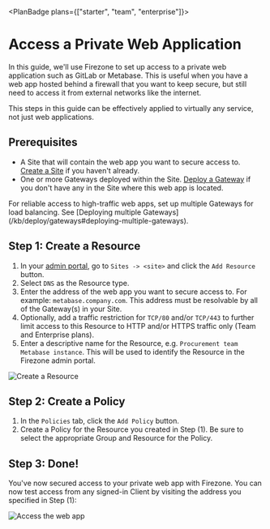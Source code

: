 
<PlanBadge plans={["starter", "team", "enterprise"]}>

# Access a Private Web Application

</PlanBadge>

In this guide, we'll use Firezone to set up access to a private web application
such as GitLab or Metabase. This is useful when you have a web app hosted behind
a firewall that you want to keep secure, but still need to access it from
external networks like the internet.

<Alert color="info">
  This steps in this guide can be effectively applied to virtually any service,
  not just web applications.
</Alert>

## Prerequisites

- A Site that will contain the web app you want to secure access to.
  [Create a Site](/kb/deploy/sites) if you haven't already.
- One or more Gateways deployed within the Site.
  [Deploy a Gateway](/kb/deploy/gateways) if you don't have any in the Site
  where this web app is located.

<Alert color="warning">
  For reliable access to high-traffic web apps, set up multiple Gateways for
  load balancing. See [Deploying multiple
  Gateways](/kb/deploy/gateways#deploying-multiple-gateways).
</Alert>

## Step 1: Create a Resource

1. In your [admin portal](https://app.firezone.dev), go to `Sites -> <site>` and
   click the `Add Resource` button.
1. Select `DNS` as the Resource type.
1. Enter the address of the web app you want to secure access to. For example:
   `metabase.company.com`. This address must be resolvable by all of the
   Gateway(s) in your Site.
1. Optionally, add a traffic restriction for `TCP/80` and/or `TCP/443` to
   further limit access to this Resource to HTTP and/or HTTPS traffic only (Team
   and Enterprise plans).
1. Enter a descriptive name for the Resource, e.g.
   `Procurement team Metabase instance`. This will be used to identify the
   Resource in the Firezone admin portal.

<Link
  href="/images/kb/use-cases/web-app-access/step1.png"
  target="_blank"
  rel="nofollow"
>
  <Image
    src="/images/kb/use-cases/web-app-access/step1.png"
    alt="Create a Resource"
    width={1200}
    height={1200}
  />
</Link>

## Step 2: Create a Policy

1. In the `Policies` tab, click the `Add Policy` button.
1. Create a Policy for the Resource you created in Step (1). Be sure to select
   the appropriate Group and Resource for the Policy.

## Step 3: Done!

You've now secured access to your private web app with Firezone. You can now
test access from any signed-in Client by visiting the address you specified in
Step (1):

<Link
  href="/images/kb/use-cases/web-app-access/step3.png"
  target="_blank"
  rel="nofollow"
>
  <Image
    src="/images/kb/use-cases/web-app-access/step3.png"
    alt="Access the web app"
    width={1200}
    height={1200}
  />
</Link>

<SupportOptions />
